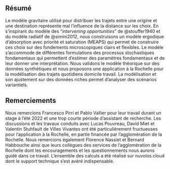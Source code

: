 ## Résumé {.unnumbered}

Le modèle gravitaire utilisé pour distribuer les trajets entre une origine et une destination représente mal l'influence de la distance sur les choix.
En s'inspirant du modèle des "*intervening opportunities*" de \@stouffer1940 et du modèle radiatif de \@simini2012, nous construisons un modèle ergodique d'absorption avec priorité et saturation (MEAPS) qui permet de construire ces choix sur des fondements microscopiques clairs et flexibles.
Le modèle s'accommode de différentes formulations des processus stochastiques fondamentaux qui permettent d'estimer des paramètres fondamentaux et de leur donner une interprétation.
Nous validons le modèle théorique sur des données synthétiques et nous proposons une application à la Rochelle pour la modélisation des trajets quotidiens domicile travail.
La modélisation et son ajustement sur des données riches permet d'analyser des scénarios variantiels.

## Remerciements {.unnumbered}

Nous remercions Francesco Pirri et Pablo Vallier pour leur travail durant un stage à l'été 2022 et une trop courte période d'assistant de recherche.
Les discussions et les travaux conduits avec Lucas Pouvreau, David Miet et Valentin Stuhfault de Villes Vivantes ont été particulièrement fructueuses pour l'application à la Rochelle, en partie financée par l'agglomération de la Rochelle.
Nous remercions également Florence Nassiet et Bernard Habbouche ainsi que leurs collègues des services de l'agglomération de la Rochelle dont les encouragements et les questionnements nous aurons guidé dans ce travail.
L'ensemble des calculs a été réalisé sur nuvolos.cloud dont le support technique s'est avéré indispensable.
